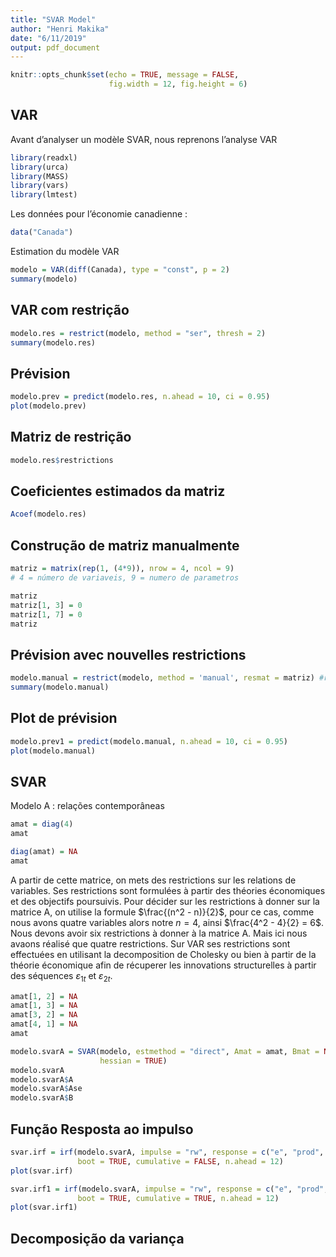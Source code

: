 ```yaml
---
title: "SVAR Model"
author: "Henri Makika"
date: "6/11/2019"
output: pdf_document
---
```


```r
knitr::opts_chunk$set(echo = TRUE, message = FALSE,
                      fig.width = 12, fig.height = 6)
```

## VAR 

Avant d'analyser un modèle SVAR, nous reprenons l'analyse VAR
```r
library(readxl)
library(urca)
library(MASS)
library(vars)
library(lmtest)
```

Les données pour l'économie canadienne :

```r
data("Canada")
```

Estimation du modèle VAR

```r
modelo = VAR(diff(Canada), type = "const", p = 2)
summary(modelo)
```




## VAR com restrição


```r
modelo.res = restrict(modelo, method = "ser", thresh = 2)
summary(modelo.res)
```

## Prévision

```r
modelo.prev = predict(modelo.res, n.ahead = 10, ci = 0.95)
plot(modelo.prev)
```

## Matriz de restrição


```r
modelo.res$restrictions
```

## Coeficientes estimados da matriz

```r
Acoef(modelo.res)
```

## Construção de matriz manualmente

```r
matriz = matrix(rep(1, (4*9)), nrow = 4, ncol = 9)
# 4 = número de variaveis, 9 = numero de parametros

matriz
matriz[1, 3] = 0
matriz[1, 7] = 0
matriz
```

## Prévision avec nouvelles restrictions


```r
modelo.manual = restrict(modelo, method = 'manual', resmat = matriz) #resmat refere-se a matriz de restrição
summary(modelo.manual)
```

## Plot de prévision


```r
modelo.prev1 = predict(modelo.manual, n.ahead = 10, ci = 0.95)
plot(modelo.manual)
```


## SVAR

Modelo A : relações contemporâneas

```r
amat = diag(4)
amat
```

```r
diag(amat) = NA
amat
```

A partir de cette matrice, on mets des restrictions sur les relations de variables. Ses restrictions sont formulées à partir des théories économiques et des objectifs poursuivis. Pour décider sur les restrictions à donner sur la matrice A, on utilise la formule $\frac{(n^2 - n)}{2}$, pour ce cas, comme nous avons quatre variables alors notre $n = 4$, ainsi $\frac{4^2 - 4}{2} = 6$. Nous devons avoir six restrictions à donner à la matrice A. Mais ici nous avaons réalisé que quatre restrictions. Sur VAR ses restrictions sont effectuées en utilisant la decomposition de Cholesky ou bien à partir de la théorie économique afin de récuperer les innovations structurelles à partir des séquences $\varepsilon_{1t}$ et $\varepsilon_{2t}$. 



```r
amat[1, 2] = NA
amat[1, 3] = NA
amat[3, 2] = NA
amat[4, 1] = NA
amat
```


```r
modelo.svarA = SVAR(modelo, estmethod = "direct", Amat = amat, Bmat = NULL,
                    hessian = TRUE)
modelo.svarA
modelo.svarA$A
modelo.svarA$Ase
modelo.svarA$B
```

## Função Resposta ao impulso

```r
svar.irf = irf(modelo.svarA, impulse = "rw", response = c("e", "prod", "U"),
               boot = TRUE, cumulative = FALSE, n.ahead = 12)
plot(svar.irf)
```


```r
svar.irf1 = irf(modelo.svarA, impulse = "rw", response = c("e", "prod", "U"),
               boot = TRUE, cumulative = TRUE, n.ahead = 12)
plot(svar.irf1)
```


## Decomposição da variança 





